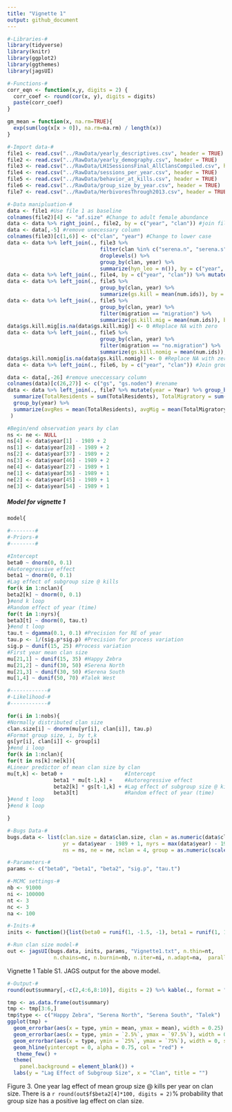 ```yaml
---
title: "Vignette 1"
output: github_document
---
```


```r
#-Libraries-#
library(tidyverse)
library(knitr)
library(ggplot2)
library(ggthemes)
library(jagsUI)

#-Functions-#
corr_eqn <- function(x,y, digits = 2) {
  corr_coef <- round(cor(x, y), digits = digits)
  paste(corr_coef)
}

gm_mean = function(x, na.rm=TRUE){
  exp(sum(log(x[x > 0]), na.rm=na.rm) / length(x))
}

#-Import data-#
file1 <- read.csv("../RawData/yearly_descriptives.csv", header = TRUE)
file2 <- read.csv("../RawData/yearly_demography.csv", header = TRUE)
file3 <- read.csv("../RawData/LH1SessionsFinal_AllClansCompiled.csv", header = TRUE)
file4 <- read.csv("../RawData/sessions_per_year.csv", header = TRUE)
file5 <- read.csv("../RawData/behavior_at_kills.csv", header = TRUE)
file6 <- read.csv("../RawData/group_size_by_year.csv", header = TRUE)
file7 <- read.csv("../RawData/HerbivoresThrough2013.csv", header = TRUE)

#-Data manipluation-#
data <- file1 #Use file 1 as baseline
colnames(file2)[4] <- "af.size" #Change to adult female abundance
data <- data %>% right_join(., file2, by = c("year", "clan")) #join file 2 to data by year and clan
data <- data[,-5] #remove unecessary column
colnames(file3)[c(1,6)] <- c("clan", "year") #Change to lower case
data <- data %>% left_join(., file3 %>% 
                              filter(clan %in% c("serena.n", "serena.s", "happy.zebra", "talek") & no_intx_yes_no > 0) %>%
                              droplevels() %>%
                              group_by(clan, year) %>%
                              summarize(hyn_leo = n()), by = c("year", "clan")) #Summarize freq of lion/hyena interactions
data <- data %>% left_join(., file4, by = c("year", "clan")) %>% mutate(hyn_leo_per = hyn_leo/num.sessions) #Calculate percent of sessions as lion/hyena interactions
data <- data %>% left_join(., file5 %>%
                              group_by(clan, year) %>%
                              summarize(gs.kill = mean(num.ids)), by = c("year", "clan")) #Summarize group size at kills by year and clan
data <- data %>% left_join(., file5 %>%
                              group_by(clan, year) %>%
                              filter(migration == "migration") %>%
                              summarize(gs.kill.mig = mean(num.ids)), by = c("year", "clan")) #Summarize group size at kills by year and clan and migration
data$gs.kill.mig[is.na(data$gs.kill.mig)] <- 0 #Replace NA with zero
data <- data %>% left_join(., file5 %>%
                              group_by(clan, year) %>%
                              filter(migration == "no.migration") %>%
                              summarize(gs.kill.nomig = mean(num.ids)), by = c("year", "clan")) #Summarize group size at kills by year and clan and no migration
data$gs.kill.nomig[is.na(data$gs.kill.nomig)] <- 0 #Replace NA with zero
data <- data %>% left_join(., file6, by = c("year", "clan")) #Join group sizes at sessions

data <- data[,-26] #remove uneccessary column
colnames(data)[c(26,27)] <- c("gs", "gs.noden") #rename
data <- data %>% left_join(., file7 %>% mutate(year = Year) %>% group_by(year, Month) %>% 
  summarize(TotalResidents = sum(TotalResidents), TotalMigratory = sum(TotalMigratory), TotalPrey = sum(TotalPrey)) %>%
  group_by(year) %>%
  summarize(avgRes = mean(TotalResidents), avgMig = mean(TotalMigratory), avgPrey = mean(TotalPrey)), by = c("year") 
 )

#Begin/end observation years by clan
ns <- ne <- NULL
ns[4] <- data$year[1] - 1989 + 2
ns[1] <- data$year[28] - 1989 + 2
ns[2] <- data$year[37] - 1989 + 2
ns[3] <- data$year[46] - 1989 + 2
ne[4] <- data$year[27] - 1989 + 1
ne[1] <- data$year[36] - 1989 + 1
ne[2] <- data$year[45] - 1989 + 1
ne[3] <- data$year[54] - 1989 + 1
```

##### Model for vignette 1 
```r
model{

#--------#
#-Priors-#
#--------#

#Intercept
beta0 ~ dnorm(0, 0.1)
#Autoregressive effect
beta1 ~ dnorm(0, 0.1)
#Lag effect of subgroup size @ kills
for(k in 1:nclan){
beta2[k] ~ dnorm(0, 0.1)
}#end k loop
#Random effect of year (time)
for(t in 1:nyrs){
beta3[t] ~ dnorm(0, tau.t)
}#end t loop
tau.t ~ dgamma(0.1, 0.1) #Precision for RE of year
tau.p <- 1/(sig.p*sig.p) #Precision for process variation
sig.p ~ dunif(15, 25) #Process variation
#First year mean clan size
mu[21,1] ~ dunif(15, 35) #Happy Zebra
mu[21,2] ~ dunif(30, 50) #Serena North
mu[21,3] ~ dunif(30, 50) #Serena South
mu[1,4] ~ dunif(50, 70) #Talek West

#------------#
#-Likelihood-#
#------------#

for(i in 1:nobs){
#Normally distributed clan size
clan.size[i] ~ dnorm(mu[yr[i], clan[i]], tau.p)
#Format group size, i, by t,k
gs[yr[i], clan[i]] <- group[i]
}#end i loop
for(k in 1:nclan){
for(t in ns[k]:ne[k]){
#Linear predictor of mean clan size by clan
mu[t,k] <- beta0 +                    #Intercept
               beta1 * mu[t-1,k] +    #Autoregressive effect
               beta2[k] * gs[t-1,k] + #Lag effect of subgroup size @ kills
               beta3[t]               #Random effect of year (time)
}#end t loop
}#end k loop

}
```

```r
#-Bugs Data-#
bugs.data <- list(clan.size = data$clan.size, clan = as.numeric(data$clan), 
                  yr = data$year - 1989 + 1, nyrs = max(data$year) - 1989 + 1, nobs = 54,
                  ns = ns, ne = ne, nclan = 4, group = as.numeric(scale(data$gs.kill)))

#-Parameters-#
params <- c("beta0", "beta1", "beta2", "sig.p", "tau.t")

#-MCMC settings-#
nb <- 91000
ni <- 100000
nt <- 3
nc <- 3
na <- 100

#-Inits-#
inits <- function(){list(beta0 = runif(1, -1.5, -1), beta1 = runif(1, 1, 1.1))}

#-Run clan size model-#
out <- jagsUI(bugs.data, inits, params, "Vignette1.txt", n.thin=nt, 
               n.chains=nc, n.burnin=nb, n.iter=ni, n.adapt=na,  parallel = TRUE)
```
Vignette 1 Table S1. JAGS output for the above model.
```r
#-Output-#
round(out$summary[,-c(2,4:6,8:10)], digits = 2) %>% kable(., format = "markdown")
```
```r
tmp <- as.data.frame(out$summary)
tmp <- tmp[3:6,]
tmp$type <- c("Happy Zebra", "Serena North", "Serena South", "Talek")
ggplot(tmp) +
  geom_errorbar(aes(x = type, ymin = mean, ymax = mean), width = 0.25) +
  geom_errorbar(aes(x = type, ymin = `2.5%`, ymax = `97.5%`), width = 0, size = 1.25) +
  geom_errorbar(aes(x = type, ymin = `25%`, ymax = `75%`), width = 0, size = 3) +
  geom_hline(yintercept = 0, alpha = 0.75, col = "red") +
   theme_few() +
  theme(
    panel.background = element_blank()) +
  labs(y = "Lag Effect of Subgroup Size", x = "Clan", title = "")
```

Figure 3. One year lag effect of mean group size @ kills per year on clan size. There is a `r round(out$f$beta2[4]*100, digits = 2)`% probability that group size has a positive lag effect on clan size.

